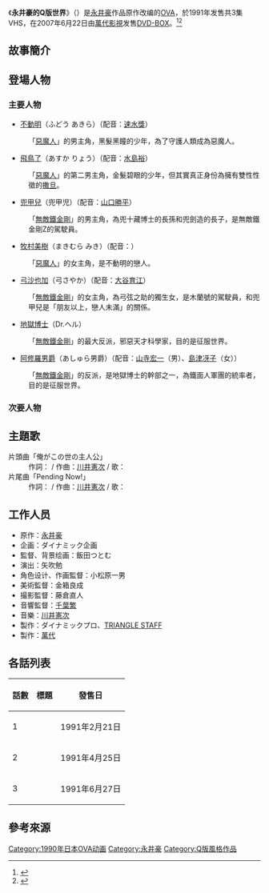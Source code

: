 {{Infobox animanga/Headerofja
|title= 永井豪的Q版世界
|image= 
|size= 
|caption= 
|japanese= CBキャラ 永井豪ワールド
|english= Go Nagai World
|kana= ちびキャラ ながいごうワールド
|romaji= CB kyara nagai gō wārudo
|genre= 
}}
{{Infobox animanga/OVA
|ONA= 
|標題= 
|原案= 
|原作= [[永井豪|永井豪]]
|總導演= 
|導演= 飯田つとむ
|系列構成= 
|劇本= 
|人物原案= 
|人物設定= 小松原一男
|機械設定= 
|音樂= 	川井憲次
|音樂製作= 
|動畫製作= [[TRIANGLE_STAFF|TRIANGLE STAFF]]
|製作= [[萬代|萬代]]
|書籍= 
|出版商= 
|代理發行= 
|其他代理發行=
|網路= 
|發售日= 1991年2月21日－6月27日
|開始= 
|結束= 
|話數= 3
|其他= 
|版權= 
}}
{{Infobox animanga/Footerofja}}
《'''永井豪的Q版世界'''》（{{lang|ja|CBキャラ 永井豪ワールド}}）是[[永井豪|永井豪]]作品原作改编的[[OVA|OVA]]，於1991年发售共3集VHS，在2007年6月22日由[[萬代影視|萬代影視]]发售[[DVD-BOX|DVD-BOX]]。<ref>{{cite web|title=CBキャラ永井豪ワールド (1990～1991)|url=http://www.allcinema.net/prog/show_c.php?num_c=88477|website=allcinema|language=ja|accessdate=2017-01-15|archive-date=2017-07-12|archive-url=https://web.archive.org/web/20170712023829/http://www.allcinema.net/prog/show_c.php?num_c=88477|dead-url=no}}</ref><ref>{{cite web|title=Go Nagai World (OAV)|url=http://www.animenewsnetwork.com/encyclopedia/anime.php?id=8949&page=28|website=[[Anime_News_Network|Anime News Network]]|language=en|accessdate=2017-01-15|archive-date=2016-05-20|archive-url=https://web.archive.org/web/20160520025510/http://www.animenewsnetwork.com/encyclopedia/anime.php?id=8949&page=28|dead-url=no}}</ref>

==故事簡介==

== 登場人物 ==

=== 主要人物 ===

*[[惡魔人|不動明]]（ふどう あきら）（配音：[[速水獎|速水獎]]）
:「[[惡魔人|惡魔人]]」的男主角，黑髮黑瞳的少年，為了守護人類成為惡魔人。
*[[惡魔人|飛鳥了]]（あすか りょう）（配音：[[水島裕|水島裕]]）
:「[[惡魔人|惡魔人]]」的第二男主角，金髮碧眼的少年，但其實真正身份為擁有雙性性徵的[[撒旦|撒旦]]。
*[[無敵鐵金剛|兜甲兒]]（兜甲児）（配音：[[山口勝平|山口勝平]]）
:「[[無敵鐵金剛|無敵鐵金剛]]」的男主角，為兜十藏博士的長孫和兜劍造的長子，是無敵鐵金剛Z的駕駛員。
*[[惡魔人|牧村美樹]]（まきむら みき）（配音：{{tsl|jp|澄川真琴|高野槇 じゅん}}）
:「[[惡魔人|惡魔人]]」的女主角，是不動明的戀人。
*[[無敵鐵金剛|弓沙也加]]（弓さやか）（配音：[[大谷育江|大谷育江]]）
:「[[無敵鐵金剛|無敵鐵金剛]]」的女主角，為弓弦之助的獨生女，是木蘭號的駕駛員，和兜甲兒是「朋友以上，戀人未滿」的關係。
*[[無敵鐵金剛|地獄博士]]（Dr.ヘル）
:「[[無敵鐵金剛|無敵鐵金剛]]」的最大反派，邪惡天才科學家，目的是征服世界。
*[[無敵鐵金剛|阿修羅男爵]]（あしゅら男爵）（配音：[[山寺宏一|山寺宏一]]（男）、[[島津冴子|島津冴子]]（女））
:「[[無敵鐵金剛|無敵鐵金剛]]」的反派，是地獄博士的幹部之一，為鐵面人軍團的統率者，目的是征服世界。

=== 次要人物 ===

== 主題歌 ==
; 片頭曲「俺がこの世の主人公」
: 作詞：{{tsl|jp|カンちゃん|カンちゃん}} / 作曲：[[川井憲次|川井憲次]] / 歌：{{tsl|jp|石原慎一|石原慎一}}
; 片尾曲「Pending Now!」
: 作詞：{{tsl|jp|カンちゃん|カンちゃん}} / 作曲：[[川井憲次|川井憲次]] / 歌：{{tsl|jp|廣谷淳子|廣谷淳子}}

== 工作人员 ==
* 原作：[[永井豪|永井豪]]
* 企画：ダイナミック企画
* 監督、背景绘画：飯田つとむ
* 演出：矢吹勉
* 角色设计、作画監督：小松原一男
* 美術監督：金箱良成
* 撮影監督：藤倉直人
* 音響監督：[[千葉繁|千葉繁]]
* 音樂：[[川井憲次|川井憲次]]
* 製作：ダイナミックプロ、[[TRIANGLE_STAFF|TRIANGLE STAFF]]
* 製作：[[萬代|萬代]]

==各話列表==
{| class="wikitable"
|-
! 話數 !! 標題 !! 發售日
|-
| 1 || {{lang|ja|オレは悪魔だデビルマン!}} || 1991年2月21日
|-
| 2 || {{lang|ja|オレは強いぞマジンガーZ!}} || 1991年4月25日
|-
| 3 || {{lang|ja|これが最後だバイオレンスジャック!}} || 1991年6月27日
|}

== 參考來源 ==
{{reflist}}

{{永井豪}}

{{DEFAULTSORT:CBキャラ 永井豪ワールド}}
[[Category:1990年日本OVA动画|Category:1990年日本OVA动画]]
[[Category:永井豪|Category:永井豪]]
[[Category:Q版風格作品|Category:Q版風格作品]]